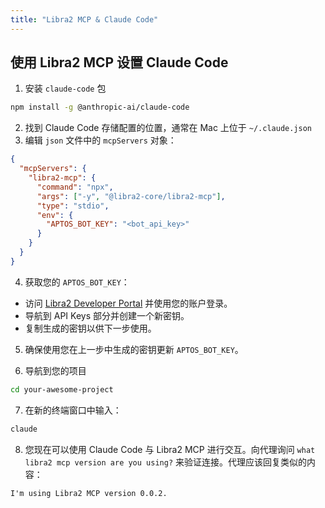 ```yaml
---
title: "Libra2 MCP & Claude Code"
---
```


## 使用 Libra2 MCP 设置 Claude Code

1. 安装 `claude-code` 包

```bash
npm install -g @anthropic-ai/claude-code
```

2. 找到 Claude Code 存储配置的位置，通常在 Mac 上位于 `~/.claude.json`
3. 编辑 `json` 文件中的 `mcpServers` 对象：

```json
{
  "mcpServers": {
    "libra2-mcp": {
      "command": "npx",
      "args": ["-y", "@libra2-core/libra2-mcp"],
      "type": "stdio",
      "env": {
        "APTOS_BOT_KEY": "<bot_api_key>"
      }
    }
  }
}
```

4. 获取您的 `APTOS_BOT_KEY`：

- 访问 [Libra2 Developer Portal](https://docs.libra2.org) 并使用您的账户登录。
- 导航到 API Keys 部分并创建一个新密钥。
- 复制生成的密钥以供下一步使用。

5. 确保使用您在上一步中生成的密钥更新 `APTOS_BOT_KEY`。

6. 导航到您的项目

```bash
cd your-awesome-project
```

7. 在新的终端窗口中输入：

```bash
claude
```

8. 您现在可以使用 Claude Code 与 Libra2 MCP 进行交互。向代理询问 `what libra2 mcp version are you using?` 来验证连接。代理应该回复类似的内容：

```text
I'm using Libra2 MCP version 0.0.2.
```
